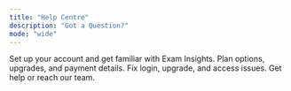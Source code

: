 ```yaml
---
title: "Help Centre"
description: "Got a Question?"
mode: "wide"
---
```


<CardGroup cols={3}>
  <Card title="Getting Started" icon="rocket" href="https://help.exam-insights.com/getting_started">
    Set up your account and get familiar with Exam Insights.
  </Card>

  <Card title="Pricing" icon="money-bill" href="https://help.exam-insights.com/pricing">
    Plan options, upgrades, and payment details.
  </Card>

  <Card title="Troubleshooting" icon="hammer" href="https://help.exam-insights.com/troubleshooting">
    Fix login, upgrade, and access issues.
  </Card>
</CardGroup>

<Card title="Contact & Support" icon="envelope" horizontal={true}>
  Get help or reach our team.
</Card>